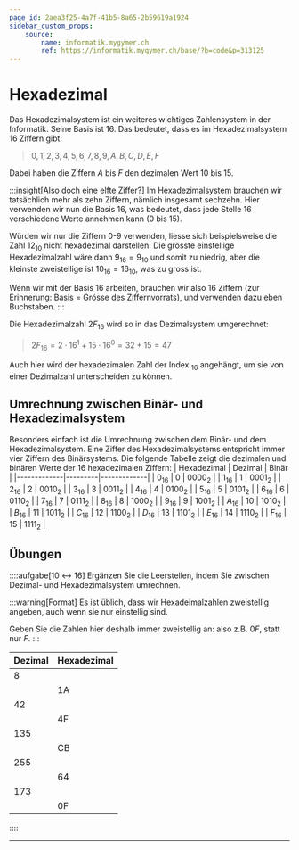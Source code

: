 ```yaml
---
page_id: 2aea3f25-4a7f-41b5-8a65-2b59619a1924
sidebar_custom_props:
    source:
        name: informatik.mygymer.ch
        ref: https://informatik.mygymer.ch/base/?b=code&p=313125
---
```



# Hexadezimal
Das Hexadezimalsystem ist ein weiteres wichtiges Zahlensystem in der Informatik. Seine Basis ist 16. Das bedeutet, dass es im Hexadezimalsystem 16 Ziffern gibt:

> $0, 1, 2, 3, 4, 5, 6, 7, 8, 9, A, B, C, D, E, F$

Dabei haben die Ziffern $A$ bis $F$ den dezimalen Wert $10$ bis $15$.

:::insight[Also doch eine elfte Ziffer?]
Im Hexadezimalsystem brauchen wir tatsächlich mehr als zehn Ziffern, nämlich insgesamt sechzehn. Hier verwenden wir nun die Basis $16$, was bedeutet, dass jede Stelle 16 verschiedene Werte annehmen kann ($0$ bis $15$).

Würden wir nur die Ziffern 0-9 verwenden, liesse sich beispielsweise die Zahl $12_{10}$ nicht hexadezimal darstellen: Die grösste einstellige Hexadezimalzahl wäre dann $9_{16} = 9_{10}$ und somit zu niedrig, aber die kleinste zweistellige ist $10_{16} = 16_{10}$, was zu gross ist.

Wenn wir mit der Basis $16$ arbeiten, brauchen wir also 16 Ziffern (zur Erinnerung: Basis = Grösse des Ziffernvorrats), und verwenden dazu eben Buchstaben.
:::

Die Hexadezimalzahl $2F_{16}$ wird so in das Dezimalsystem umgerechnet:

> $2F_{16} = 2 \cdot 16^1 + 15 \cdot 16^0 = 32 + 15 = 47$

Auch hier wird der hexadezimalen Zahl der Index $_{16}$ angehängt, um sie von einer Dezimalzahl unterscheiden zu können.

## Umrechnung zwischen Binär- und Hexadezimalsystem
Besonders einfach ist die Umrechnung zwischen dem Binär- und dem Hexadezimalsystem. Eine Ziffer des Hexadezimalsystems entspricht immer vier Ziffern des Binärsystems. Die folgende Tabelle zeigt die dezimalen und binären Werte der 16 hexadezimalen Ziffern:
| Hexadezimal | Dezimal | Binär       |
|-------------|---------|-------------|
| $0_{16}$    | $0$     | $0000_2$    |
| $1_{16}$    | $1$     | $0001_2$    |
| $2_{16}$    | $2$     | $0010_2$    |
| $3_{16}$    | $3$     | $0011_2$    |
| $4_{16}$    | $4$     | $0100_2$    |
| $5_{16}$    | $5$     | $0101_2$    |
| $6_{16}$    | $6$     | $0110_2$    |
| $7_{16}$    | $7$     | $0111_2$    |
| $8_{16}$    | $8$     | $1000_2$    |
| $9_{16}$    | $9$     | $1001_2$    |
| $A_{16}$    | $10$    | $1010_2$    |
| $B_{16}$    | $11$    | $1011_2$    |
| $C_{16}$    | $12$    | $1100_2$    |
| $D_{16}$    | $13$    | $1101_2$    |
| $E_{16}$    | $14$    | $1110_2$    |
| $F_{16}$    | $15$    | $1111_2$    |

## Übungen
::::aufgabe[10 ↔︎ 16]
<TaskState id="5358dea6-a053-44cf-8856-9979a5c1942d" />
Ergänzen Sie die Leerstellen, indem Sie zwischen Dezimal- und Hexadezimalsystem umrechnen.

:::warning[Format]
Es ist üblich, dass wir Hexadeimalzahlen zweistellig angeben, auch wenn sie nur einstellig sind.

Geben Sie die Zahlen hier deshalb immer zweistellig an: also z.B. $0F$, statt nur $F$.
:::

| Dezimal                                                              | Hexadezimal                                                         |
|----------------------------------------------------------------------|---------------------------------------------------------------------|
| $8$                                                                  | <String id="4b7f7e1b-d2f8-4d1e-acd5-9eda01fb8fb8" solution="08" />  |
| <String id="85fabdb8-1053-4dc9-8df3-47d131b01e8a" solution="26" />   | 1A                                                                  |
| $42$                                                                 | <String id="8c4b669d-e0a4-484a-8481-0473cf183df5" solution="2A" />  |
| <String id="b709993f-e494-46b4-a35d-af81cd8d6045" solution="79" />   | 4F                                                                  |
| $135$                                                                | <String id="aea78e80-84ac-416c-9621-63e5095f9dd7" solution="87" />  |
| <String id="33646eed-04bd-4c45-abdf-73f10964ce36" solution="203" />  | CB                                                                  |
| $255$                                                                | <String id="98457284-7220-4e16-8ff0-4b287446d6df" solution="FF" />  |
| <String id="2120029d-ec91-4aa5-85e7-a951d0f54d25" solution="100" />  | 64                                                                  |
| $173$                                                                | <String id="dada7dbd-2c2b-4598-81b9-615361bb51a6" solution="AD" />  |
| <String id="b5125261-f338-448e-848b-df22b36a4866" solution="15" />   | 0F                                                                  |
::::

---
